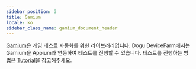 ```yaml
---
sidebar_position: 3
title: Gamium
locale: ko
sidebar_class_name: gamium_document_header
---
```


[Gamium](https://gamium.dogutech.io/)은 게임 테스트 자동화를 위한 라이브러리입니다. Dogu DeviceFarm에서는 Gamium을 Appium과 연동하여 테스트를 진행할 수 있습니다. 테스트를 진행하는 방법은
[Tutorial](/get-started/tutorials/test-automation/remote-testing/gamium)을 참고해주세요.
